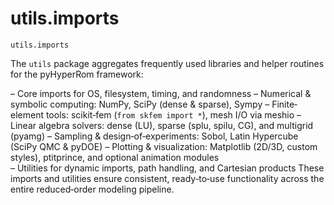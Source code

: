 # utils.imports { #skrom.utils.imports }

`utils.imports`

The `utils` package aggregates frequently used libraries and helper routines for the pyHyperRom framework:

  – Core imports for OS, filesystem, timing, and randomness
  – Numerical & symbolic computing: NumPy, SciPy (dense & sparse), Sympy
  – Finite‐element tools: scikit‐fem (`from skfem import *`), mesh I/O via meshio
  – Linear algebra solvers: dense (LU), sparse (splu, spilu, CG), and multigrid (pyamg)
  – Sampling & design‐of‐experiments: Sobol, Latin Hypercube (SciPy QMC & pyDOE)
  – Plotting & visualization: Matplotlib (2D/3D, custom styles), ptitprince, and optional animation modules  
  – Utilities for dynamic imports, path handling, and Cartesian products
These imports and utilities ensure consistent, ready‐to‐use functionality across the entire reduced‐order modeling pipeline.